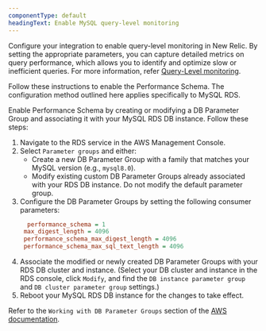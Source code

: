 ```yaml
---
componentType: default
headingText: Enable MySQL query-level monitoring
---
```


Configure your integration to enable query-level monitoring in New Relic. By setting the appropriate parameters, you can capture detailed metrics on query performance, which allows you to identify and optimize slow or inefficient queries. For more information, refer [Query-Level monitoring](/docs/infrastructure/infrastructure-data/query-level-monitoring).

Follow these instructions to enable the Performance Schema. The configuration method outlined here applies specifically to MySQL RDS.

Enable Performance Schema by creating or modifying a DB Parameter Group and associating it with your MySQL RDS DB instance. Follow these steps:

1. Navigate to the RDS service in the AWS Management Console.
2. Select `Parameter groups` and either:
   * Create a new DB Parameter Group with a family that matches your MySQL version (e.g., `mysql8.0`).
   * Modify existing custom DB Parameter Groups already associated with your RDS DB instance. Do not modify the default parameter group.
3. Configure the DB Parameter Groups by setting the following consumer parameters:
   ```ini
     performance_schema = 1
    max_digest_length = 4096
    performance_schema_max_digest_length = 4096
    performance_schema_max_sql_text_length = 4096
   ```
4. Associate the modified or newly created DB Parameter Groups with your RDS DB cluster and instance. (Select your DB cluster and instance in the RDS console, click `Modify`, and find the `DB instance parameter group` and `DB cluster parameter group` settings.)
5. Reboot your MySQL RDS DB instance for the changes to take effect.

Refer to the `Working with DB Parameter Groups` section of the [AWS documentation](https://docs.aws.amazon.com/AmazonRDS/latest/UserGuide/USER_WorkingWithParamGroups.html).